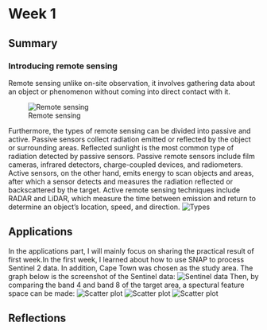 # Week 1

## Summary

### Introducing remote sensing

Remote sensing unlike on-site observation, it involves gathering data about an object or phenomenon without coming into direct contact with it. 

![Remote sensing](Remote-Sensing-Process.jpg)

Furthermore, the types of remote sensing can be divided into passive and active. Passive sensors collect radiation emitted or reflected by the object or surrounding areas.  Reflected sunlight is the most common type of radiation detected by passive sensors.  Passive remote sensors include film cameras, infrared detectors, charge-coupled devices, and radiometers.  Active sensors, on the other hand, emits energy to scan objects and areas, after which a sensor detects and measures the radiation reflected or backscattered by the target.  Active remote sensing techniques include RADAR and LiDAR, which measure the time between emission and return to determine an object's location, speed, and direction. 
![Types](Types of remote sensing.jpg)

## Applications
In the applications part, I will mainly focus on sharing the practical result of first week.In the first week, I learned about how to use SNAP to process Sentinel 2 data. In addition, Cape Town was chosen as the study area. The graph below is the screenshot of the Sentinel data:
![Sentinel data](屏幕截图 2024-02-15 200519.jpg)
Then, by comparing the band 4 and band 8 of the target area, a spectural feature space can be made:
![Scatter plot](240216.jpg)
![Scatter plot](00002.jpg)
![Scatter plot](000010.jpg)


## Reflections

